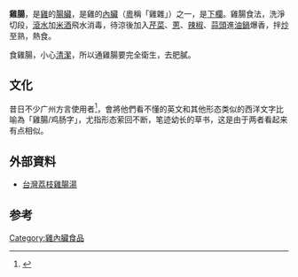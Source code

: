{{distinguish|雞肉腸}}

'''雞腸'''，是[[雞|雞]]的[[腸臟|腸臟]]，是雞的[[內臟|內臟]]（[[粵|粵]]稱「雞雜」）之一，是[[下欄|下欄]]。雞腸食法，洗淨切段，[[滾水|滾水]]加[[米酒|米酒]]飛水消毒，待涼後加入[[芹菜|芹菜]]、[[蔥|蔥]]、[[辣椒|辣椒]]、[[蒜頭|蒜頭]]進[[油|油]][[鍋|鍋]]爆香，拌[[炒|炒]]至熟，熱食。

食雞腸，小心[[清潔|清潔]]，所以通雞腸要完全衛生，去肥膩。

==文化==
昔日不少广州方言使用者<ref>{{Cite web|title=广州图书馆·民间风俗特色·广州方言汇集|url=http://www.gzlib.gov.cn/mjfsts/52704.jhtml|access-date=2021-05-27|work=www.gzlib.gov.cn}}</ref>，會將他們看不懂的英文和其他形态类似的西洋文字比喻為「雞腸/鸡肠字」，尤指形态萦回不断，笔迹幼长的草书，这是由于两者看起来有点相似。

==外部資料==
*[https://web.archive.org/web/20081007025157/http://tw.health.yahoo.com/030527/11/14rz.html 台灣荔枝雞腸湯]

==参考==
{{reflist}}
{{Ingredients-stub}}
[[Category:雞內臟食品|Category:雞內臟食品]]